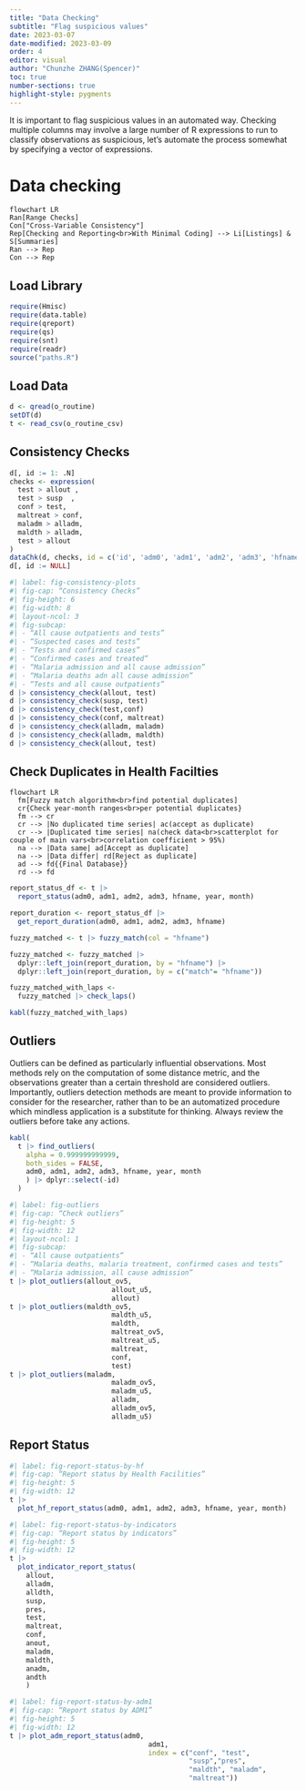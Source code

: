 ```yaml
---
title: "Data Checking"
subtitle: "Flag suspicious values"
date: 2023-03-07
date-modified: 2023-03-09
order: 4
editor: visual
author: "Chunzhe ZHANG(Spencer)"
toc: true
number-sections: true
highlight-style: pygments
---
```


It is important to flag suspicious values in an automated way. Checking multiple columns may involve a large number of R expressions to run to classify observations as suspicious, let’s automate the process somewhat by specifying a vector of expressions.

# Data checking
```mermaid
flowchart LR
Ran[Range Checks]
Con["Cross-Variable Consistency"]
Rep[Checking and Reporting<br>With Minimal Coding] --> Li[Listings] & S[Summaries]
Ran --> Rep
Con --> Rep
```

## Load Library {.unnumbered}
```r
require(Hmisc)
require(data.table)
require(qreport)
require(qs)
require(snt)
require(readr)
source("paths.R")
```

## Load Data {.unnumbered}
```r
d <- qread(o_routine)
setDT(d)
t <- read_csv(o_routine_csv)
```

## Consistency Checks
```r
d[, id := 1: .N]
checks <- expression(
  test > allout ,
  test > susp  ,
  conf > test,
  maltreat > conf,
  maladm > alladm,
  maldth > alladm,
  test > allout
)
dataChk(d, checks, id = c('id', 'adm0', 'adm1', 'adm2', 'adm3', 'hfname'), byid=TRUE, html=TRUE)
d[, id := NULL]
```

```r
#| label: fig-consistency-plots
#| fig-cap: “Consistency Checks”
#| fig-height: 6
#| fig-width: 8
#| layout-ncol: 3
#| fig-subcap:
#| - “All cause outpatients and tests”
#| - “Suspected cases and tests”
#| - “Tests and confirmed cases”
#| - “Confirmed cases and treated”
#| - “Malaria admission and all cause admission”
#| - “Malaria deaths adn all cause admission”
#| - “Tests and all cause outpatients”
d |> consistency_check(allout, test)
d |> consistency_check(susp, test)
d |> consistency_check(test,conf)
d |> consistency_check(conf, maltreat)
d |> consistency_check(alladm, maladm)
d |> consistency_check(alladm, maldth)
d |> consistency_check(allout, test)
```

## Check Duplicates in Health Facilties
```mermaid
flowchart LR
  fm[Fuzzy match algorithm<br>find potential duplicates]
  cr{Check year-month ranges<br>per potential duplicates}
  fm --> cr
  cr --> |No duplicated time series| ac(accept as duplicate)
  cr --> |Duplicated time series| na(check data<br>scatterplot for couple of main vars<br>correlation coefficient > 95%)
  na --> |Data same| ad[Accept as duplicate]
  na --> |Data differ| rd[Reject as duplicate]
  ad --> fd{{Final Database}}
  rd --> fd
```

```r
report_status_df <- t |>
  report_status(adm0, adm1, adm2, adm3, hfname, year, month)

report_duration <- report_status_df |>
  get_report_duration(adm0, adm1, adm2, adm3, hfname)

fuzzy_matched <- t |> fuzzy_match(col = "hfname")

fuzzy_matched <- fuzzy_matched |> 
  dplyr::left_join(report_duration, by = "hfname") |>
  dplyr::left_join(report_duration, by = c("match"= "hfname"))

fuzzy_matched_with_laps <- 
  fuzzy_matched |> check_laps()

kabl(fuzzy_matched_with_laps)
```

## Outliers

Outliers can be defined as particularly influential observations. Most methods rely on the computation of some distance metric, and the observations greater than a certain threshold are considered outliers. Importantly, outliers detection methods are meant to provide information to consider for the researcher, rather than to be an automatized procedure which mindless application is a substitute for thinking. Always review the outliers before take any actions.

```r
kabl(
  t |> find_outliers(
    alpha = 0.999999999999,
    both_sides = FALSE,
    adm0, adm1, adm2, adm3, hfname, year, month
    ) |> dplyr::select(-id)
  )
```

```r
#| label: fig-outliers
#| fig-cap: “Check outliers”
#| fig-height: 5
#| fig-width: 12
#| layout-ncol: 1
#| fig-subcap:
#| - “All cause outpatients”
#| - “Malaria deaths, malaria treatment, confirmed cases and tests”
#| - “Malaria admission, all cause admission”
t |> plot_outliers(allout_ov5,
                         allout_u5,
                         allout)
t |> plot_outliers(maldth_ov5,
                         maldth_u5,
                         maldth,
                         maltreat_ov5,
                         maltreat_u5,
                         maltreat,
                         conf,
                         test)
t |> plot_outliers(maladm,
                         maladm_ov5,
                         maladm_u5,
                         alladm,
                         alladm_ov5,
                         alladm_u5)
```

## Report Status

```r
#| label: fig-report-status-by-hf
#| fig-cap: “Report status by Health Facilities”
#| fig-height: 5
#| fig-width: 12
t |> 
  plot_hf_report_status(adm0, adm1, adm2, adm3, hfname, year, month)
```

```r
#| label: fig-report-status-by-indicators
#| fig-cap: “Report status by indicators”
#| fig-height: 5
#| fig-width: 12
t |>
  plot_indicator_report_status(
    allout,
    alladm,
    alldth,
    susp,
    pres,
    test,
    maltreat,
    conf,
    anout,
    maladm,
    maldth,
    anadm,
    andth
    )
```

```r
#| label: fig-report-status-by-adm1
#| fig-cap: “Report status by ADM1”
#| fig-height: 5
#| fig-width: 12
t |> plot_adm_report_status(adm0,
                                  adm1,
                                  index = c("conf", "test",
                                            "susp","pres",
                                            "maldth", "maladm", 
                                            "maltreat"))
```


